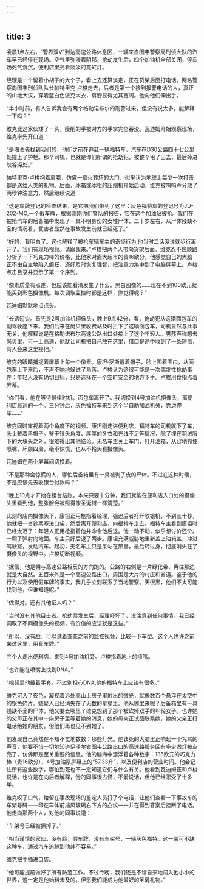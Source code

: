 ```yaml
---
---
---
```

title: 3
---







凌晨1点左右，“警界双V”到达高速公路休息区，一辆来自图韦警察局刑侦大队的汽车早已经停在现场。空气里弥漫着阴郁，抢劫发生后，四个加油机全部关闭，停车场死气沉沉，便利店里亮着淡淡的霓虹灯。

经理是一个留着小胡子的大个子，看上去还算淡定，正在货架后面打电话。两名警察向图韦刑侦队队长帕特里克·卢梭走去，后者是第一个接到报警电话的人，真正的山地大汉，穿着蓝白色派克大衣，肩膀显得尤其宽阔。他向他们伸出手。

“半小时前，有人告诉我会有两个格勒诺布尔的刑警过来，但没有说太多，能解释一下吗？”

维克比这家伙矮了一头，瘦削的手被对方的手掌完全吞没。瓦迪姆开始观察现场，维克率先开口道：

“是海关先找到我们的，他们之前在追赶一辆福特车，汽车在D30公路四十七公里处撞上了护栏。那个司机，也就是你们所谓的抢劫犯，被整个甩了出去，最后掉进峡谷深处。”

帕特里克·卢梭抱着肩膀，仿佛一扇火葬场的大门，似乎认为地球上每少一次打击都是送给人类的礼物。后面，冰箱或冰柜的压缩机开始启动，维克被呜呜声分散了两秒钟注意力，然后继续说道：

“这是车牌登记的检查结果，是它把我们带到了这里：灰色福特车的登记号为JU-202-MO,一个假车牌，根据刚刚你们警队的报告，它在这个加油站被抢。我们在被抢汽车的后备箱中发现了一具不明身份的女性尸体，二十岁左右，从尸体残缺不全的情况看，受害者显然在事故发生前就已经死了。”

“好的，我明白了。这也解释了被抢车辆车主的奇怪行为,他当时二话没说就步行离开了。我们有现场视频。请跟我来。”卢梭把两个人带向货架后面。维克忍不住顺路分析了一下巧克力棒的价格，比他家对面大超市的贵16欧分。他感觉自己的大脑正不由自主地陷入癫狂，还好及时恢复理智，把注意力集中到了电脑屏幕上。卢梭点击目录并显示了第一个序列。

“像素质量有点差，但应该能看清发生了什么。黑白图像的……现在不到100欧元就能买到彩色摄像机。每次调取监控时都是这样，你觉得呢？”

瓦迪姆默默地点点头。

“长话短说。首先是2号加油机摄像头，晚上9点42分，看，抢劫犯从这辆面包车的副驾驶座下来。我们后来在尚贝里收费站及时拦下了这辆面包车，司机显然与此事无关，他解释说是在格勒诺布尔高速公路出口处接上了这个年轻人。男孩声称想去尚贝里，可一上高速，他就让司机把自己放在这里，借口是途中收到了一条短信，有人会来这里接他。”

维克的眼睛捕捉着屏幕上每一个像素。康坦·罗斯戴着帽子，脸上围着围巾，从面包车上下来后，不声不响地躲进了角落。卢梭认为这很可能是一次偶发性抢劫事件：年轻人没有确切目标，只是选择在一个空旷安全的地方下手。卢梭用食指点着屏幕。

“你们看，他在等待最佳时机。面包车离开了。我切换到4号加油机摄像头，离便利店最远的一个。三分钟后，灰色福特车来到这个半自助加油机旁，靠边停车……”

维克同时审视着两个角度下的视频。康坦刚走进便利店，福特车的司机就下了车，头上戴着黑帽子。鉴于镜头角度、厚厚的冬衣和光线不足等情况，除了埋在羽绒服下的大块头之外，很难得出其他结论。无名车主关上车门，打开油箱，从容地抓住喷嘴，环顾四周，毫不惊慌，也从不抬头看摄像头。

瓦迪姆在两个屏幕间切换着。

“不是那种会惊慌的人，哪怕后备箱里有一具被剥了皮的尸体。不过在这种时候，不是应该先去收银台付款吗？”

“晚上10点才开始在柜台结账。本来只要十分钟，我们就能在便利店入口处的摄像头里看到他，整张脸会被照得像圣诞树一样清楚。”

此刻的店内摄像头下，康坦正用枪指着经理，强迫后者打开收银机，不到三十秒，他就把一沓钞票塞进口袋，然后离开便利店，向福特车走去。福特车主看到康坦时已经太迟了：年轻人正用枪指着他并命令他后退。他一动不动，似乎想讨价还价。一颗子弹射向地面。车主只好后退了两步。康坦充满威胁地重新盖上油箱盖，冲进驾驶室，发动汽车。起初，无名车主只是呆站在那里，最后转过身，彻底消失在了摄像头的视野中。卢梭切断视频。

“据信，他是朝与高速公路相反的方向跑的。公路的右侧是一片绿化带，再往那边就是大自然。五百米外是一个高速公路出口，周围是大片的村庄和省道。鉴于他的行为以及使用假车牌的事实，我几乎立刻联系了当地警察。天很黑，他们不太可能找到他，但谁知道呢。”

“做得对。还有其他证人吗？”

“当时没有其他目击者。抢劫案发生后，经理吓坏了，没注意到任何事情。我已经调取了不同摄像头的视频，有价值的应该就是这些。”

“所以，没有脸。可以试着查查之前的监控视频，比较一下车型。这个人也许之前来过这里，用真车牌。”

三个人走出便利店，来到4号加油机旁。卢梭指着地上的喷嘴。

“也许能在喷嘴上找到DNA。”

“视频里他戴着手套。不过别担心DNA,他的福特车上应该有很多。”

维克沉入了夜色，凝视着远处高山上房子里射出的微光，就像数百个悬浮在太空中的银色碎片。嫌疑人已经消失在了无数的星星里。他从哪里来呢？后备箱里有一具残缺不全的尸体，他又要去哪里？维克想到了那个被砍掉双手的年轻女子。也许她的父母正在其中一座房子里等着她的消息，她的母亲正试图联系她，她的父亲正打电话给她的朋友。但他们再也见不到她了。

他发现自己竟然在不知不觉地数数：那些灯光。他该死的大脑里正响起一个咒骂的声音，他要不惜一切地知道伊泽尔省图韦公路出口的高速路服务区有多少盏灯被点亮了，仿佛那是至关重要的信息。他的脑海中漂浮着各种数字：135欧元的巧克力棒（贵16欧分），4号加油泵屏幕上的“57.33升”，以及便利店的营业时间。他会记住所有这些数字，哪怕到死也不一定知道它们与什么有关。他看到瓦迪姆正和卢梭说话，也许是在向后者解释，他的同事很古怪，不爱说话，但他已经忍受了十多年。

维克叹了口气，给留在事故现场的鉴定人员打了个电话，让他们查看一下事故车的车架号码——印在车体前挡风玻璃右下方的凸纹一一并在得到答案后挂断了电话。他走向那两个人，对他的同事说道：

“车架号已经被擦掉了。”

“相当谨慎的家伙。没有脸，假车牌，没有车架号，一辆灰色福特。这一带可不缺这种车，通过汽车追踪到他并不容易。”

维克把手插进口袋。

“他可能提前做好了所有防范工作。不过今晚，我们还是不请自来地闯入他小小的世界，这一定是他始料未及的。但愿我们能成为他最好的圣诞礼物。”